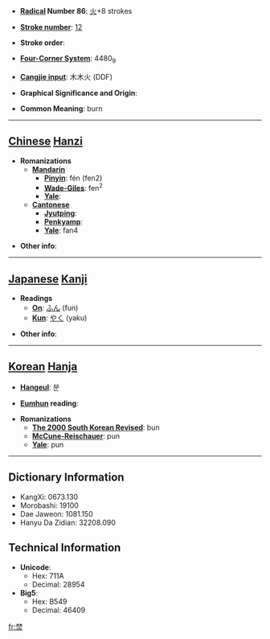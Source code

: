 * '''[[Wiktionary:Chinese radical index| Radical]] Number 86''': [[Wiktionary:Chinese radical index 火|火]]+8 strokes

* '''[[Wiktionary:Chinese total strokes index|Stroke number]]''': [[Wiktionary:Chinese total strokes index 12|12]]

* '''Stroke order''': 

* '''[[Wiktionary:Chinese four corner index|Four-Corner System]]''': 4480<sub>9</sub>

* '''[[Wiktionary:Chinese Cangjie index|Cangjie input]]''': 木木火 (DDF)

* '''Graphical Significance and Origin''': 

* '''Common Meaning''': burn

----

== [[Chinese]] [[Hanzi]] ==

* '''Romanizations'''
** '''[[Mandarin]]'''
*** '''[[Pinyin]]''': fén (fen2)
*** '''[[Wade-Giles]]''': fen<sup>2</sup>
*** '''[[Yale]]''': 
** '''[[Cantonese]]'''
*** '''[[Jyutping]]''':
*** '''[[Penkyamp]]''': 
*** '''[[Yale]]''': fan4

* '''Other info''': 

----

== [[Japanese]] [[Kanji]] ==

* '''Readings'''
** '''[[On]]''': [[ふん]] (fun)
** '''[[Kun]]''': [[やく]] (yaku)

* '''Other info''':  

----

== [[Korean]] [[Hanja]] ==

* '''[[Hangeul]]''': 분

* '''[[Eumhun]] reading''': 

* '''Romanizations'''
** '''[[The 2000 South Korean Revised Romanization|The 2000 South Korean Revised]]''': bun
** '''[[McCune-Reischauer]]''': pun
** '''[[Yale]]''': pun

----

== Dictionary Information ==

* KangXi: 0673.130
* Morobashi: 19100
* Dae Jaweon: 1081.150
* Hanyu Da Zidian: 32208.090

== Technical Information ==

* '''Unicode''':
** Hex: 711A
** Decimal: 28954
* '''Big5''':
** Hex: B549
** Decimal: 46409

[[fr:焚]]
